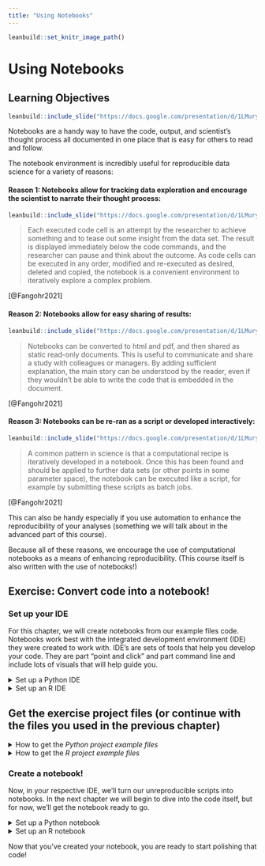 ```yaml
---
title: "Using Notebooks"
---
```


```r
leanbuild::set_knitr_image_path()
```

# Using Notebooks

## Learning Objectives

```r
leanbuild::include_slide("https://docs.google.com/presentation/d/1LMurysUhCjZb7DVF6KS9QmJ5NBjwWVjRn40MS9f2noE/edit#slide=id.gf8f405fdab_0_4")
```

Notebooks are a handy way to have the code, output, and scientist's thought process all documented in one place that is easy for others to read and follow.

The notebook environment is incredibly useful for reproducible data science for a variety of reasons:

#### Reason 1: Notebooks allow for tracking data exploration and encourage the scientist to narrate their thought process:

```r
leanbuild::include_slide("https://docs.google.com/presentation/d/1LMurysUhCjZb7DVF6KS9QmJ5NBjwWVjRn40MS9f2noE/edit#slide=id.gf8f405fdab_0_186")
```

> Each executed code cell is an attempt by the researcher to achieve something and to tease out some insight from the data set. The result is displayed immediately below the code commands, and the researcher can pause and think about the outcome. As code cells can be executed in any order, modified and re-executed as desired, deleted and copied, the notebook is a convenient environment to iteratively explore a complex problem.

[@Fangohr2021]


#### Reason 2: Notebooks allow for easy sharing of results:

```r
leanbuild::include_slide("https://docs.google.com/presentation/d/1LMurysUhCjZb7DVF6KS9QmJ5NBjwWVjRn40MS9f2noE/edit#slide=id.gf8f405fdab_0_186")
```

> Notebooks can be converted to html and pdf, and then shared as static read-only documents. This is useful to communicate and share a study with colleagues or managers. By adding sufficient explanation, the main story can be understood by the reader, even if they wouldn't be able to write the code that is embedded in the document.

[@Fangohr2021]

#### Reason 3: Notebooks can be re-ran as a script or developed interactively:

```r
leanbuild::include_slide("https://docs.google.com/presentation/d/1LMurysUhCjZb7DVF6KS9QmJ5NBjwWVjRn40MS9f2noE/edit#slide=id.gf9440130d0_0_0")
```

> A common pattern in science is that a computational recipe is iteratively developed in a notebook. Once this has been found and should be applied to further data sets (or other points in some parameter space), the notebook can be executed like a script, for example by submitting these scripts as batch jobs.

[@Fangohr2021]

This can also be handy especially if you use automation to enhance the reproducibility of your analyses (something we will talk about in the advanced part of this course).

Because all of these reasons, we encourage the use of computational notebooks as a means of enhancing reproducibility. (This course itself is also written with the use of notebooks!)

## Exercise: Convert code into a notebook!

### Set up your IDE

For this chapter, we will create notebooks from our example files code. Notebooks work best with the integrated development environment (IDE) they were created to work with. IDE's are sets of tools that help you develop your code. They are part "point and click" and part command line and include lots of visuals that will help guide you. 

<details> <summary>Set up a Python IDE</summary>

If you plan on using Python for this course, you will need to install JuptyerLab!

1. We advise using the `conda` method to install JuptyerLab, because we will return to talk more about conda later on, but [if you don't have conda, you will need to install that first](https://conda.io/projects/conda/en/latest/user-guide/install/index.html#installation). 
2. Then, [following the instructions](https://jupyterlab.readthedocs.io/en/stable/getting_started/installation.html), Install JuptyerLab using this command in your [command line terminal](https://towardsdatascience.com/a-quick-guide-to-using-command-line-terminal-96815b97b955#:~:text=Opening%20Command%20Line.&text=There%20are%20varying%20ways%20of,and%20press%20the%20return%20key.): `conda install -c conda-forge jupyterlab`
3. Navigate to the directory/folder that you would like to have your example files for this course in (or already have them stored in). A directory is a folder. From command line rather than pointing and clicking, you have to move between folders with commands (generally [`ls`](https://en.wikipedia.org/wiki/Ls#:~:text=In%20computing%2C%20ls%20is%20a,available%20in%20the%20EFI%20shell.) and [`cd`](https://en.wikipedia.org/wiki/Cd_(command)) are what you need) If you are unfamiliar with how to navigate directories with command line, follow these guides: [For windows](https://www.digitalcitizen.life/command-prompt-how-use-basic-commands/) or for [For Mac](https://www.macworld.com/article/221277/command-line-navigating-files-folders-mac-terminal.html).
4. [Click this link to get this chapter's example files](https://raw.githubusercontent.com/jhudsl/Reproducibility_in_Cancer_Informatics/main/chapter-zips/python-heatmap-chapt-5.zip).
```bash
mkdir -p chapter-zips
wget -O chapter-zips/python-heatmap-chapt-5.zip https://raw.githubusercontent.com/jhudsl/Reproducibility_in_Cancer_Informatics/main/chapter-zips/python-heatmap-chapt-5.zip
```
Now double click your chapter zip file to unzip. For Windows you may have to [follow these instructions](https://support.microsoft.com/en-us/windows/zip-and-unzip-files-f6dde0a7-0fec-8294-e1d3-703ed85e7ebc)).
```bash
unzip -o chapter-zips/python-heatmap-chapt-4.zip -d chapter-zips/
```
5. If you installed juptyer lab successfully, you can run `jupyter lab` and a window will open in your browser. (Note that if run this multiple times, you will need to close one of your JuptyerLab browser windows, or follow their documentation to set a password). 

### Getting familiar with JuptyerLab's interface

> The JupyterLab interface consists of a main work area containing tabs of documents and activities, a collapsible left sidebar, and a menu bar. The left sidebar contains a file browser, the list of running kernels and terminals, the command palette, the notebook cell tools inspector, and the tabs list.

```r
leanbuild::include_slide("https://docs.google.com/presentation/d/1LMurysUhCjZb7DVF6KS9QmJ5NBjwWVjRn40MS9f2noE/edit#slide=id.gf62875ddf7_0_469")
```

> The menu bar at the top of JupyterLab has top-level menus that expose actions available in JupyterLab with their keyboard shortcuts. The default menus are:

> File: actions related to files and directories
Edit: actions related to editing documents and other activities
View: actions that alter the appearance of JupyterLab
Run: actions for running code in different activities such as notebooks and code consoles
Kernel: actions for managing kernels, which are separate processes for running code
Tabs: a list of the open documents and activities in the dock panel
Settings: common settings and an advanced settings editor
Help: a list of JupyterLab and kernel help links


</details>

<details> <summary>Set up an R IDE</summary>

1. [Install RStudio](https://www.rstudio.com/products/rstudio/download/) (and [install R first](https://repo.miserver.it.umich.edu/cran/) if you have not already).
2. After you've downloaded the Rstudio installation file, double click on it and follow along with the installation prompts.  
3. Open up the RStudio application by double clicking on it.
4. Click on the `Terminal` tab 
5. [Click this link to get this chapter's example files](https://raw.githubusercontent.com/jhudsl/Reproducibility_in_Cancer_Informatics/main/chapter-zips/python-heatmap-chapt-5.zip).
```bash
mkdir -p chapter-zips
wget -O chapter-zips/python-heatmap-chapt-5.zip https://raw.githubusercontent.com/jhudsl/Reproducibility_in_Cancer_Informatics/main/chapter-zips/python-heatmap-chapt-5.zip
```
Now double click your chapter zip file to unzip. For Windows you may have to [follow these instructions](https://support.microsoft.com/en-us/windows/zip-and-unzip-files-f6dde0a7-0fec-8294-e1d3-703ed85e7ebc)).
```bash
unzip -o chapter-zips/python-heatmap-chapt-4.zip -d chapter-zips/
```

### Getting familiar with RStudio's interface

```r
leanbuild::include_slide("https://docs.google.com/presentation/d/1LMurysUhCjZb7DVF6KS9QmJ5NBjwWVjRn40MS9f2noE/edit#slide=id.gf8f405fdab_0_225")
```

> The RStudio environment has four main **panes**, each of which may have a number of tabs that display different information or functionality. (their specific location can be changed under Tools -> Global Options -> Pane Layout).

> 1. The **Editor** pane is where you can write R scripts and other documents. Each tab here is its own document.
This is your _text editor_, which will allow you to save your R code for future use. 
Note that change code here will not run automatically until you run it. 

> 2. The **Console** pane is where you can _interactively_ run R code. 
  + There is also a **Terminal** tab here which can be used for running programs outside R on your computer
  
> 3. The **Environment** pane primarily displays the variables, sometimes known as _objects_ that are defined during a given R session, and what data or values they might hold.

> 4. The **Help viewer** pane has several tabs all of which are pretty important:
    + The **Files** tab shows the structure and contents of files and folders (also known as directories) on your computer.
    + The **Plots** tab will reveal plots when you make them
    + The **Packages** tab shows which installed packages have been loaded into your R session
    + The **Help** tab will show the help page when you look up a function
    + The **Viewer** pane will reveal compiled R Markdown documents 

From @Shapiro_Childhood_Cancer_Data_2021

For even more navigation info see the [RStudio IDE Cheatsheet (pdf)](https://github.com/rstudio/cheatsheets/raw/master/rstudio-ide.pdf).

</details>

## Get the exercise project files (or continue with the files you used in the previous chapter)

<details> <summary>How to get the _Python project example files_</summary>
To get the _Python project example files_, [click this link](https://raw.githubusercontent.com/jhudsl/Reproducibility_in_Cancer_Informatics/main/chapter-zips/python-heatmap-chapt-5.zip).

```bash
mkdir -p chapter-zips
wget -O chapter-zips/python-heatmap-chapt-5.zip https://raw.githubusercontent.com/jhudsl/Reproducibility_in_Cancer_Informatics/main/chapter-zips/python-heatmap-chapt-5.zip
```

Now double click your chapter zip file to unzip. For Windows you may have to [follow these instructions](https://support.microsoft.com/en-us/windows/zip-and-unzip-files-f6dde0a7-0fec-8294-e1d3-703ed85e7ebc)).

```bash
unzip -o chapter-zips/python-heatmap-chapt-5.zip -d chapter-zips/
```
</details>

<details> <summary>How to get the _R project example files_</summary>
To get the _R project example files_, [click this link](https://raw.githubusercontent.com/jhudsl/Reproducibility_in_Cancer_Informatics/main/chapter-zips/r-heatmap-chapt-5.zip).

```bash
mkdir -p chapter-zips
wget -O chapter-zips/r-heatmap-chapt-5.zip https://raw.githubusercontent.com/jhudsl/Reproducibility_in_Cancer_Informatics/main/chapter-zips/r-heatmap-chapt-5.zip
```

Now double click your chapter zip file to unzip. For Windows you may have to [follow these instructions](https://support.microsoft.com/en-us/windows/zip-and-unzip-files-f6dde0a7-0fec-8294-e1d3-703ed85e7ebc)).

```bash
unzip -o chapter-zips/r-heatmap-chapt-5.zip -d chapter-zips/
```
</details>

### Create a notebook! 

Now, in your respective IDE, we'll turn our unreproducible scripts into notebooks. In the next chapter we will begin to dive into the code itself, but for now, we'll get the notebook ready to go. 

<details> <summary>Set up a Python notebook</summary>

1. Start a new notebook by going to `New` > `Notebook`. 
2. Then open up this chapter’s example code folder and open the `make-heatmap.py` file.

```r
leanbuild::include_slide("https://docs.google.com/presentation/d/1LMurysUhCjZb7DVF6KS9QmJ5NBjwWVjRn40MS9f2noE/edit#slide=id.gf8f405fdab_0_225")
```

4. Now copy and paste all of the code from `make-heatmap.py` into a new chunk. We will later break up this large chunk of code into smaller chunks that are thematic in the next chapter. 
5. Save your `Untitled.ipynb` file as something that tells us what it will end up doing like `make-heatmap.ipynb`. 

</details>

<details> <summary>Set up an R notebook</summary>

1. Start a new notebook by going to `File` > `New Files` > `R Notebook`. 
2. Then open up this chapter’s example code folder and open the `make_heatmap.R` file.

```r
leanbuild::include_slide("https://docs.google.com/presentation/d/1LMurysUhCjZb7DVF6KS9QmJ5NBjwWVjRn40MS9f2noE/edit#slide=id.gfaa026a583_0_13")
```

3. Practice creating a new chunk in your R notebook by clicking the `Insert Chunk` button on the toolbar or by pressing `Cmd+Option+I`. (You can also manually type out the back ticks and `{}`)
4. Delete all the default text in this notebook. 
5. Now copy and paste all of the code from `make_heatmap.R` into a new chunk. We will later break up this large chunk of code into smaller chunks that are thematic in the next chapter. 
6. Save your untitled.Rmd into something that tells us what it will end up doing like `make-heatmap.Rmd`. 
7. Notice that upon saving your `.Rmd` file, a new file `.nb.html` file of the same name is created. Open that file and choose `view in Browser`.
8. This shows the nicely rendered version of your analysis and snapshots whatever output existed when the `.Rmd` file was saved. 

</details>

Now that you've created your notebook, you are ready to start polishing that code!
